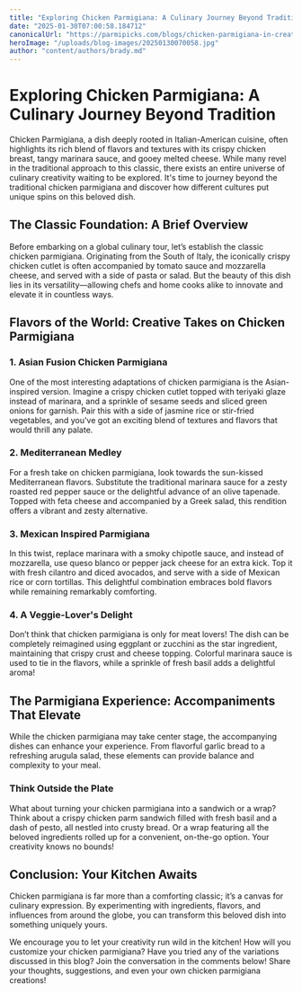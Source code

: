 ```yaml
---
title: "Exploring Chicken Parmigiana: A Culinary Journey Beyond Tradition"
date: "2025-01-30T07:00:58.184712"
canonicalUrl: "https://parmipicks.com/blogs/chicken-parmigiana-in-creative-cuisines.md"
heroImage: "/uploads/blog-images/20250130070058.jpg"
author: "content/authors/brady.md"
---
```


# Exploring Chicken Parmigiana: A Culinary Journey Beyond Tradition

Chicken Parmigiana, a dish deeply rooted in Italian-American cuisine, often highlights its rich blend of flavors and textures with its crispy chicken breast, tangy marinara sauce, and gooey melted cheese. While many revel in the traditional approach to this classic, there exists an entire universe of culinary creativity waiting to be explored. It's time to journey beyond the traditional chicken parmigiana and discover how different cultures put unique spins on this beloved dish.

## The Classic Foundation: A Brief Overview

Before embarking on a global culinary tour, let’s establish the classic chicken parmigiana. Originating from the South of Italy, the iconically crispy chicken cutlet is often accompanied by tomato sauce and mozzarella cheese, and served with a side of pasta or salad. But the beauty of this dish lies in its versatility—allowing chefs and home cooks alike to innovate and elevate it in countless ways.

## Flavors of the World: Creative Takes on Chicken Parmigiana

### 1. Asian Fusion Chicken Parmigiana

One of the most interesting adaptations of chicken parmigiana is the Asian-inspired version. Imagine a crispy chicken cutlet topped with teriyaki glaze instead of marinara, and a sprinkle of sesame seeds and sliced green onions for garnish. Pair this with a side of jasmine rice or stir-fried vegetables, and you've got an exciting blend of textures and flavors that would thrill any palate.

### 2. Mediterranean Medley

For a fresh take on chicken parmigiana, look towards the sun-kissed Mediterranean flavors. Substitute the traditional marinara sauce for a zesty roasted red pepper sauce or the delightful advance of an olive tapenade. Topped with feta cheese and accompanied by a Greek salad, this rendition offers a vibrant and zesty alternative.

### 3. Mexican Inspired Parmigiana

In this twist, replace marinara with a smoky chipotle sauce, and instead of mozzarella, use queso blanco or pepper jack cheese for an extra kick. Top it with fresh cilantro and diced avocados, and serve with a side of Mexican rice or corn tortillas. This delightful combination embraces bold flavors while remaining remarkably comforting.

### 4. A Veggie-Lover's Delight

Don’t think that chicken parmigiana is only for meat lovers! The dish can be completely reimagined using eggplant or zucchini as the star ingredient, maintaining that crispy crust and cheese topping. Colorful marinara sauce is used to tie in the flavors, while a sprinkle of fresh basil adds a delightful aroma!

## The Parmigiana Experience: Accompaniments That Elevate

While the chicken parmigiana may take center stage, the accompanying dishes can enhance your experience. From flavorful garlic bread to a refreshing arugula salad, these elements can provide balance and complexity to your meal.

### Think Outside the Plate

What about turning your chicken parmigiana into a sandwich or a wrap? Think about a crispy chicken parm sandwich filled with fresh basil and a dash of pesto, all nestled into crusty bread. Or a wrap featuring all the beloved ingredients rolled up for a convenient, on-the-go option. Your creativity knows no bounds!

## Conclusion: Your Kitchen Awaits

Chicken parmigiana is far more than a comforting classic; it’s a canvas for culinary expression. By experimenting with ingredients, flavors, and influences from around the globe, you can transform this beloved dish into something uniquely yours.

We encourage you to let your creativity run wild in the kitchen! How will you customize your chicken parmigiana? Have you tried any of the variations discussed in this blog? Join the conversation in the comments below! Share your thoughts, suggestions, and even your own chicken parmigiana creations!
